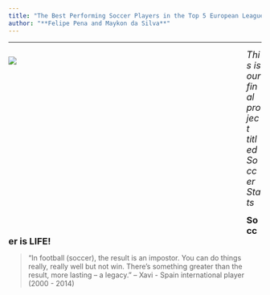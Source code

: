```yaml
---
title: "The Best Performing Soccer Players in the Top 5 European Leagues: Goals, Assists, Cards, Most Valuable Players, and More"
author: "**Felipe Pena and Maykon da Silva**"
---
```


***

<div style= "float : left; position : relative; top: 0px; width : 450px; height : 360px; padding-right: 24px; margin-bottom : 0px">
![](./photos/trophy.jpeg)

</div>

<font size = "4"> 
*This is our final project titled Soccer Stats*  
</font>  
  
  
  
<font size = "4">
**Soccer is LIFE!**  
</font>

>“In football (soccer), the result is an impostor. You can do things really, really well but not win. There’s something greater than the result, more lasting – a legacy.” – Xavi - Spain international player (2000 - 2014)

